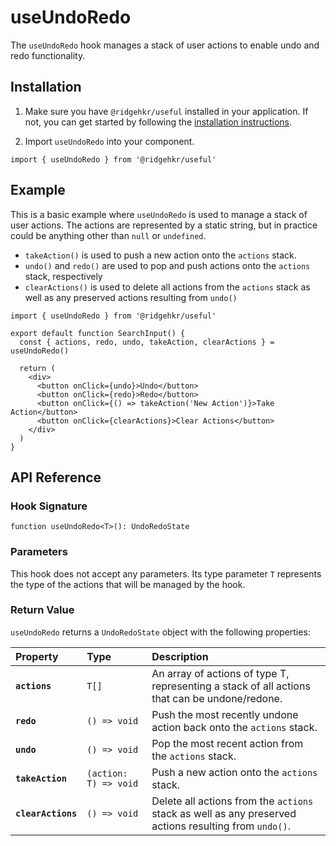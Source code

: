 # useUndoRedo

The `useUndoRedo` hook manages a stack of user actions to enable undo and redo functionality.

## Installation

1. Make sure you have `@ridgehkr/useful` installed in your application. If not, you can get started by following the [installation instructions](/#getting-started).

2. Import `useUndoRedo` into your component.

```tsx
import { useUndoRedo } from '@ridgehkr/useful'
```

## Example

This is a basic example where `useUndoRedo` is used to manage a stack of user actions. The actions are represented by a static string, but in practice could be anything other than `null` or `undefined`.

- `takeAction()` is used to push a new action onto the `actions` stack.
- `undo()` and `redo()` are used to pop and push actions onto the `actions` stack, respectively
- `clearActions()` is used to delete all actions from the `actions` stack as well as any preserved actions resulting from `undo()`

```tsx /useUndoRedo/ filename="UserActions.tsx"
import { useUndoRedo } from '@ridgehkr/useful'

export default function SearchInput() {
  const { actions, redo, undo, takeAction, clearActions } = useUndoRedo()

  return (
    <div>
      <button onClick={undo}>Undo</button>
      <button onClick={redo}>Redo</button>
      <button onClick={() => takeAction('New Action')}>Take Action</button>
      <button onClick={clearActions}>Clear Actions</button>
    </div>
  )
}
```

## API Reference

### Hook Signature

```tsx
function useUndoRedo<T>(): UndoRedoState
```

### Parameters

This hook does not accept any parameters. Its type parameter `T` represents the type of the actions that will be managed by the hook.

### Return Value

`useUndoRedo` returns a `UndoRedoState` object with the following properties:

| Property           | Type                  | Description                                                                                           |
| :----------------- | :-------------------- | :---------------------------------------------------------------------------------------------------- |
| **`actions`**      | `T[]`                 | An array of actions of type T, representing a stack of all actions that can be undone/redone.         |
| **`redo`**         | `() => void`          | Push the most recently undone action back onto the `actions` stack.                                   |
| **`undo`**         | `() => void`          | Pop the most recent action from the `actions` stack.                                                  |
| **`takeAction`**   | `(action: T) => void` | Push a new action onto the `actions` stack.                                                           |
| **`clearActions`** | `() => void`          | Delete all actions from the `actions` stack as well as any preserved actions resulting from `undo()`. |

